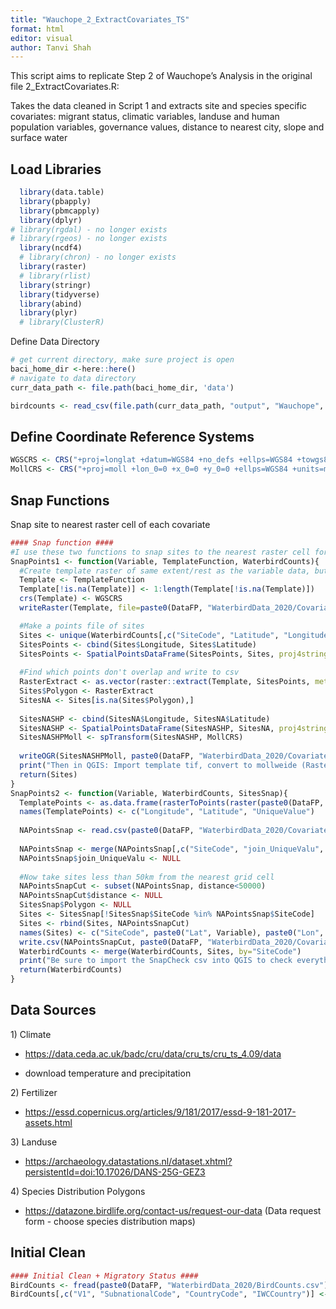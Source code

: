 ```yaml
---
title: "Wauchope_2_ExtractCovariates_TS"
format: html
editor: visual
author: Tanvi Shah
---
```


This script aims to replicate Step 2 of Wauchope's Analysis in the original file 2_ExtractCovariates.R:

Takes the data cleaned in Script 1 and extracts site and species specific covariates: migrant status, climatic variables, landuse and human population variables, governance values, distance to nearest city, slope and surface water

## Load Libraries

```r
  library(data.table)
  library(pbapply)
  library(pbmcapply)
  library(dplyr)
# library(rgdal) - no longer exists
# library(rgeos) - no longer exists
  library(ncdf4)
  # library(chron) - no longer exists
  library(raster)
  # library(rlist)
  library(stringr)
  library(tidyverse)
  library(abind)
  library(plyr)
  # library(ClusterR)
```

Define Data Directory

```r

# get current directory, make sure project is open 
baci_home_dir <-here::here()
# navigate to data directory
curr_data_path <- file.path(baci_home_dir, 'data')

birdcounts <- read_csv(file.path(curr_data_path, "output", "Wauchope", 'BirdCounts.csv'))

```

## Define Coordinate Reference Systems

```r
WGSCRS <- CRS("+proj=longlat +datum=WGS84 +no_defs +ellps=WGS84 +towgs84=0,0,0")
MollCRS <- CRS("+proj=moll +lon_0=0 +x_0=0 +y_0=0 +ellps=WGS84 +units=m +no_defs")
```

## Snap Functions

Snap site to nearest raster cell of each covariate

```r
#### Snap function ####
#I use these two functions to snap sites to the nearest raster cell for the various covariates. Because R is slow, these functions involve exporting data and running part of the analysis in QGIS (all explained in functions)
SnapPoints1 <- function(Variable, TemplateFunction, WaterbirdCounts){
  #Create template raster of same extent/rest as the variable data, but with a unique value for each gridcell
  Template <- TemplateFunction
  Template[!is.na(Template)] <- 1:length(Template[!is.na(Template)])
  crs(Template) <- WGSCRS
  writeRaster(Template, file=paste0(DataFP, "WaterbirdData_2020/Covariates/Snap/", Variable, "/Template.tif"), format="GTiff", overwrite=TRUE)

  #Make a points file of sites
  Sites <- unique(WaterbirdCounts[,c("SiteCode", "Latitude", "Longitude")])
  SitesPoints <- cbind(Sites$Longitude, Sites$Latitude)
  SitesPoints <- SpatialPointsDataFrame(SitesPoints, Sites, proj4string = WGSCRS)
  
  #Find which points don't overlap and write to csv
  RasterExtract <- as.vector(raster::extract(Template, SitesPoints, method="simple"))
  Sites$Polygon <- RasterExtract
  SitesNA <- Sites[is.na(Sites$Polygon),]
  
  SitesNASHP <- cbind(SitesNA$Longitude, SitesNA$Latitude)
  SitesNASHP <- SpatialPointsDataFrame(SitesNASHP, SitesNA, proj4string = CRS("+proj=longlat +datum=WGS84 +no_defs +ellps=WGS84 +towgs84=0,0,0"))
  SitesNASHPMoll <- spTransform(SitesNASHP, MollCRS)
  
  writeOGR(SitesNASHPMoll, paste0(DataFP, "WaterbirdData_2020/Covariates/Snap/", Variable, "/"), "NASitesMoll", driver="ESRI Shapefile", overwrite=TRUE)
  print("Then in QGIS: Import template tif, convert to mollweide (Raster-->Projections-->Warp Raster) and save as TemplateMoll.tif, restart QGIS, then convert to shapefile (Raster-->Conversion-->Polgonise), name the field UniqueValue . *** Import NASitesMoll. Find nearest polygon for each point and distance to the edge of the polygon (Vector-->NNJoin [make sure NNJoin plugin is installed]). *** Export joined points as csv, NASitesJoined.csv, (Right click on layer-->Export-->Save features as-->change to .csv")
  return(Sites)
}
SnapPoints2 <- function(Variable, WaterbirdCounts, SitesSnap){
  TemplatePoints <- as.data.frame(rasterToPoints(raster(paste0(DataFP, "WaterbirdData_2020/Covariates/Snap/", Variable, "/Template.tif"))))
  names(TemplatePoints) <- c("Longitude", "Latitude", "UniqueValue")
  
  NAPointsSnap <- read.csv(paste0(DataFP, "WaterbirdData_2020/Covariates/Snap/", Variable, "/NASitesJoined.csv"))
  
  NAPointsSnap <- merge(NAPointsSnap[,c("SiteCode", "join_UniqueValu", "distance")], TemplatePoints, by.x="join_UniqueValu", by.y="UniqueValue")
  NAPointsSnap$join_UniqueValu <- NULL
  
  #Now take sites less than 50km from the nearest grid cell
  NAPointsSnapCut <- subset(NAPointsSnap, distance<50000)
  NAPointsSnapCut$distance <- NULL
  SitesSnap$Polygon <- NULL
  Sites <- SitesSnap[!SitesSnap$SiteCode %in% NAPointsSnap$SiteCode]
  Sites <- rbind(Sites, NAPointsSnapCut)
  names(Sites) <- c("SiteCode", paste0("Lat", Variable), paste0("Lon", Variable))
  write.csv(NAPointsSnapCut, paste0(DataFP, "WaterbirdData_2020/Covariates/Snap/", Variable, "/SnapCheck.csv"), row.names=FALSE)
  WaterbirdCounts <- merge(WaterbirdCounts, Sites, by="SiteCode")
  print("Be sure to import the SnapCheck csv into QGIS to check everything looks right. Bear in mind that everything will look off because of how QGIS displays the raster, but if you overlay the original template raster (not TemplateMoll), it will look right")
  return(WaterbirdCounts)
}
```

## Data Sources

1\) Climate

-   <https://data.ceda.ac.uk/badc/cru/data/cru_ts/cru_ts_4.09/data>

-   download temperature and precipitation

2\) Fertilizer

-   <https://essd.copernicus.org/articles/9/181/2017/essd-9-181-2017-assets.html>

3\) Landuse

-   <https://archaeology.datastations.nl/dataset.xhtml?persistentId=doi:10.17026/DANS-25G-GEZ3>

4\) Species Distribution Polygons

-   <https://datazone.birdlife.org/contact-us/request-our-data> (Data request form - choose species distribution maps)

## Initial Clean

```r
#### Initial Clean + Migratory Status ####
BirdCounts <- fread(paste0(DataFP, "WaterbirdData_2020/BirdCounts.csv"))
BirdCounts[,c("V1", "SubnationalCode", "CountryCode", "IWCCountry")] <- NULL

```

